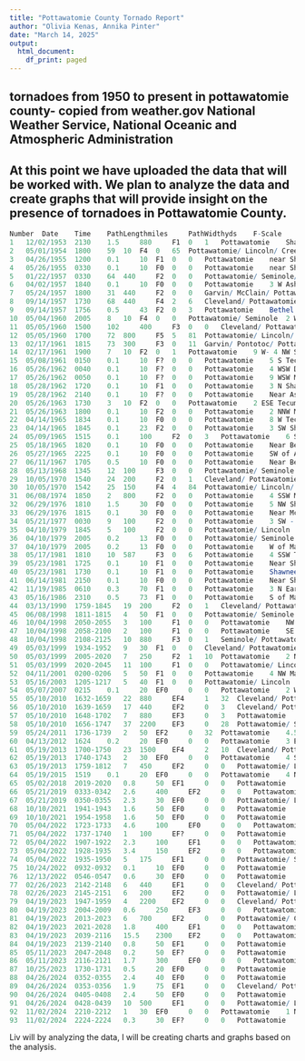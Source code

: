 ```yaml
---
title: "Pottawatomie County Tornado Report"
author: "Olivia Kenas, Annika Pinter"
date: "March 14, 2025"
output:
  html_document:
    df_print: paged
---
```



## tornadoes from 1950 to present in pottawatomie county- copied from weather.gov National Weather Service, National Oceanic and Atmospheric Administration
## At this point we have uploaded the data that will be worked with. We plan to analyze the data and create graphs that will provide insight on the presence of tornadoes in Pottawatomie County. 

```r
Number 	Date 	Time 	PathLengthmiles 	PathWidthyds 	F-Scale 	Killed 	Injured 	County 	Path
1 	12/02/1953 	2130 	1.5 	880 	F1 	0 	1 	Pottawatomie 	Shawnee
2 	05/01/1954 	1800 	59 	10 	F4 	0 	65 	Pottawatomie/ Lincoln/ Creek 	NE of Dale - Meeker - Sparks - Davenport - near Depew
3 	04/26/1955 	1200 	0.1 	10 	F1 	0 	0 	Pottawatomie 	near Shawnee
4 	05/26/1955 	0330 	0.1 	10 	F0 	0 	0 	Pottawatomie 	near Shawnee
5 	01/22/1957 	0330 	64 	440 	F2 	0 	0 	Pottawatomie/ Seminole/ Hughes/ Okfuskee/ McIntosh 	Near St. Louis - Wewoka - Wetumka - Weleetka – Ryal [likely tornado family]
6 	04/02/1957 	1840 	0.1 	10 	F0 	0 	0 	Pottawatomie 	3 W Asher
7 	05/24/1957 	1800 	31 	440 	F2 	0 	0 	Garvin/ McClain/ Pottawatomie 	SW of Wynnewood - Wynnewood; S of Wanette - Wanette - 6 NW McComb
8 	09/14/1957 	1730 	68 	440 	F4 	2 	6 	Cleveland/ Pottawatomie/ Seminole/ Hughes 	Southern Cleveland County NW of Wayne - near Sacred Heart - near Konawa - near Wetumka
9 	09/14/1957 	1756 	0.5 	43 	F2 	0 	3 	Pottawatomie 	Bethel (5 W Shawnee)
10 	05/04/1960 	2005 	8 	10 	F4 	0 	0 	Pottawatomie/ Seminole 	2 W- 5 N Konawa
11 	05/05/1960 	1500 	102 	400 	F3 	0 	0 	Cleveland/ Pottawatomie/ Lincoln/ Creek/ Tulsa 	SW of Corbett - Tribbey- Macomb -2 W Tecumseh; near Bellmont - Depew - 4 W Sand Springs [tornado family]
12 	05/05/1960 	1700 	72 	800 	F5 	5 	81 	Pottawatomie/ Lincoln/ Okfuskee/ Creek 	S of Shawnee- between Paden and Prague- Iron Post- Sapulpa- NE of Sapulpa
13 	02/17/1961 	1815 	73 	300 	F3 	0 	11 	Garvin/ Pontotoc/ Pottawatomie/ Seminole/ Hughes/ Okfuskee/ Okmulgee 	Stratford - Konawa - Wewoka - S of Schulter [tornado family.]
14 	02/17/1961 	1900 	7 	10 	F2 	0 	1 	Pottawatomie 	9 W- 4 NW Shawnee
15 	05/08/1961 	0150 	0.1 	10 	F? 	0 	0 	Pottawatomie 	5 S Tecumseh
16 	05/26/1962 	0040 	0.1 	10 	F? 	0 	0 	Pottawatomie 	4 WSW Dale
17 	05/26/1962 	0050 	0.1 	10 	F? 	0 	0 	Pottawatomie 	9 WSW Macomb
18 	05/28/1962 	1720 	0.1 	10 	F1 	0 	0 	Pottawatomie 	3 N Shawnee
19 	05/28/1962 	2140 	0.1 	10 	F? 	0 	0 	Pottawatomie 	Near Asher
20 	05/26/1963 	1730 	3 	10 	F2 	0 	0 	Pottawatomie 	2 ESE Tecumseh - between Hotulko and Harjo
21 	05/26/1963 	1800 	0.1 	10 	F2 	0 	0 	Pottawatomie 	2 NNW Maud
22 	04/14/1965 	1834 	0.1 	10 	F0 	0 	0 	Pottawatomie 	8 W Tecumseh
23 	04/14/1965 	1845 	0.1 	23 	F2 	0 	0 	Pottawatomie 	3 SW Shawnee
24 	05/09/1965 	1515 	0.1 	100 	F2 	0 	3 	Pottawatomie 	6 SW Shawnee
25 	05/18/1965 	1820 	0.1 	10 	F0 	0 	0 	Pottawatomie 	Near Bellmont
26 	05/27/1965 	2225 	0.1 	10 	F0 	0 	0 	Pottawatomie 	SW of Asher
27 	06/11/1967 	1705 	0.5 	10 	F0 	0 	0 	Pottawatomie 	Near Bethel Acres
28 	05/13/1968 	1345 	12 	100 	F3 	0 	0 	Pottawatomie/ Seminole 	5 WSW- 6 NNE Konawa
29 	10/05/1970 	1540 	24 	200 	F2 	0 	1 	Cleveland/ Pottawatomie 	5 NE Lexington - 8 SE Tecumseh
30 	10/05/1970 	1542 	25 	150 	F4 	4 	84 	Pottawatomie/ Lincoln/ Okfuskee 	Shawnee- Prague- 2 N Paden
31 	06/08/1974 	1850 	2 	800 	F2 	0 	0 	Pottawatomie 	4 SSW McLoud
32 	06/29/1976 	1810 	1.5 	30 	F0 	0 	0 	Pottawatomie 	5 NW Shawnee
33 	06/29/1976 	1815 	0.1 	30 	F0 	0 	0 	Pottawatomie 	Near McLoud
34 	05/21/1977 	0030 	9 	100 	F2 	0 	0 	Pottawatomie 	3 SW - ~6 NE Shawnee
35 	04/10/1979 	1845 	5 	100 	F2 	0 	0 	Pottawatomie/ Lincoln 	5 SW- 2 SW Prague
36 	04/10/1979 	2005 	0.2 	13 	F0 	0 	0 	Pottawatomie/ Seminole 	N of Maud
37 	04/10/1979 	2005 	0.2 	13 	F0 	0 	0 	Pottawatomie 	W of Maud
38 	05/17/1981 	1810 	10 	587 	F3 	0 	6 	Pottawatomie 	4 SSW Tecumseh - ~3 NW Earlsboro
39 	05/23/1981 	1725 	0.1 	10 	F1 	0 	0 	Pottawatomie 	Near Shawnee
40 	05/23/1981 	1730 	0.1 	10 	F1 	0 	0 	Pottawatomie 	Shawnee (N of I-40 and Kickapoo)
41 	06/14/1981 	2150 	0.1 	10 	F0 	0 	0 	Pottawatomie 	Near Shawnee
42 	11/19/1985 	0610 	0.3 	70 	F1 	0 	0 	Pottawatomie 	3 N Earlsboro
43 	05/16/1986 	2310 	0.5 	73 	F1 	0 	0 	Pottawatomie 	S of Macomb
44 	03/13/1990 	1759-1845 	19 	200 	F2 	0 	1 	Cleveland/ Pottawatomie/ Lincoln 	1 SW Stella- Stella- 4 W Meeker
45 	06/08/1998 	1811-1815 	4 	50 	F1 	0 	0 	Pottawatomie/ Seminole 	3 WSW - 1 SE Maud
46 	10/04/1998 	2050-2055 	3 	100 	F1 	0 	0 	Pottawatomie 	NW Shawnee
47 	10/04/1998 	2058-2100 	2 	100 	F1 	0 	0 	Pottawatomie 	SE Shawnee
48 	10/04/1998 	2108-2125 	10 	880 	F3 	0 	1 	Seminole/ Pottawatomie 	5 WNW Little - Center View - 3 SE Prague
49 	05/03/1999 	1934-1952 	9 	30 	F1 	0 	0 	Cleveland/ Pottawatomie 	1 N Etowah - Pink - 2 NNE Pink
50 	05/03/1999 	2005-2020 	7 	250 	F2 	1 	10 	Pottawatomie 	2 N Bethel Acres - NW Shawnee - 7 E McLoud
51 	05/03/1999 	2020-2045 	11 	100 	F1 	0 	0 	Pottawatomie/ Lincoln 	6 NNW Downtown Shawnee - SE Meeker - 4 NE Meeker
52 	04/11/2001 	0200-0206 	5 	50 	F1 	0 	0 	Pottawatomie 	4 NW Maud - 1.5 NNW Harjo
53 	05/16/2003 	1205-1217 	5 	40 	F1 	0 	0 	Pottawatomie/ Lincoln 	3.7 S - 2.2 ENE Prague (13.2 E Aydelotte - 2.2 ENE Prague)
54 	05/07/2007 	0215 	0.1 	20 	EF0 	0 	0 	Pottawatomie 	2 WSW Dale
55 	05/10/2010 	1632-1659 	22 	880 	EF4 	1 	32 	Cleveland/ Pottawatomie 	Norman (near SH-9/Jenkins) - Little Axe - 4 E Pink
56 	05/10/2010 	1639-1659 	17 	440 	EF2 	0 	3 	Cleveland/ Pottawatomie 	7 ESE Noble - Norman (east) - 4 E Pink
57 	05/10/2010 	1648-1702 	7 	880 	EF3 	0 	3 	Pottawatomie 	4.5 NNW Pink - 5 NW Shawnee
58 	05/10/2010 	1656-1747 	37 	2200 	EF3 	0 	28 	Pottawatomie/ Seminole/ Okfuskee 	3 WSW Tecumseh - Tecumseh - 3.5 N Bearden
59 	05/24/2011 	1736-1739 	2 	50 	EF2 	0 	32 	Pottawatomie 	4.5 SSW - 3.5 S McLoud
60 	04/13/2012 	1624 	0.2 	20 	EF0 	0 	0 	Pottawatomie 	3 E Dale
61 	05/19/2013 	1700-1750 	23 	1500 	EF4 	2 	10 	Cleveland/ Pottawatomie 	Norman (9 E Downtown) - 6.5 ESE McLoud
62 	05/19/2013 	1740-1743 	2 	30 	EF0 	0 	0 	Pottawatomie 	4 SSE - 2.5 SE Dale
63 	05/19/2013 	1759-1812 	7 	450 	EF2 	0 	0 	Pottawatomie/ Lincoln 	6 WSW - 2.5 N Prague
64 	05/19/2015 	1519 	0.1 	20 	EF0 	0 	0 	Pottawatomie 	4 NW Macomb
65 	05/02/2018 	2019-2020 	0.8 	50 	EF1 	0 	0 	Pottawatomie 	2 ENE Macomb - 2 S Brooksville
66 	05/21/2019 	0333-0342 	2.6 	400 	EF2 	0 	0 	Pottawatomie 	1 E - 3 NE Dale
67 	05/21/2019 	0350-0355 	2.3 	30 	EF0 	0 	0 	Pottawatomie/ Lincoln 	3.5 SE - 2.5 E Meeker
68 	10/10/2021 	1941-1943 	1.6 	50 	EF0 	0 	0 	Pottawatomie 	1.5 SSW - 0.5 W Dale
69 	10/10/2021 	1954-1958 	1.6 	50 	EF0 	0 	0 	Pottawatomie 	2 WSW - 0.5 NW Johnson
70 	05/04/2022 	1723-1733 	4.6 	100 	EF0 	0 	0 	Pottawatomie 	3 WNW - 1.5 NNW Maud
71 	05/04/2022 	1737-1740 	1 	100 	EF? 	0 	0 	Pottawatomie 	2 NNW - 3 N Maud
72 	05/04/2022 	1907-1922 	2.3 	100 	EF1 	0 	0 	Pottawatomie 	1 ENE Brooksville - 4 SSE Tecumseh
73 	05/04/2022 	1928-1935 	3.4 	150 	EF2 	0 	0 	Pottawatomie 	1 SSE Earlsboro - Earlsboro
74 	05/04/2022 	1935-1950 	5 	175 	EF1 	0 	0 	Pottawatomie/ Seminole 	1 SE Earlsboro - 3 NW Seminole
75 	10/24/2022 	0932-0932 	0.1 	10 	EF0 	0 	0 	Pottawatomie 	4 E Macomb
76 	12/13/2022 	0546-0547 	0.6 	30 	EF0 	0 	0 	Pottawatomie 	5 WSW Wanette
77 	02/26/2023 	2142-2148 	6 	440 	EF1 	0 	0 	Cleveland/ Pottawatomie 	2 SSE Newalla - 2 NNW Dale
78 	02/26/2023 	2145-2151 	6 	200 	EF2 	0 	0 	Pottawatomie/ Lincoln 	3 SSW Aydelotte - 2 SSE Meeker
79 	04/19/2023 	1947-1959 	4 	2200 	EF2 	0 	0 	Cleveland/ Pottawatomie 	2 ENE Etowah - 4 S Pink
80 	04/19/2023 	2004-2009 	0.6 	250 	EF3 	0 	0 	Pottawatomie 	2 SSE Pink
81 	04/19/2023 	2013-2023 	6 	700 	EF2 	0 	0 	Pottawatomie/ Cleveland 	2 NW Pink - 3 ENE Stella
82 	04/19/2023 	2021-2028 	1.8 	400 	EF1 	0 	0 	Pottawatomie 	2 ENE - 3 NE Bethel Acres
83 	04/19/2023 	2039-2116 	15.5 	2300 	EF2 	0 	0 	Pottawatomie/ Lincoln 	3 SE Bethel Acres - Shawnee - 2 NNW Aydelotte
84 	04/19/2023 	2139-2140 	0.8 	50 	EF1 	0 	0 	Pottawatomie 	1 NW - 1 W Garden Grove (3 NE - 3 ENE Johnson)
85 	05/11/2023 	2047-2048 	0.2 	50 	EF? 	0 	0 	Pottawatomie 	4 NNW Asher
86 	05/11/2023 	2116-2121 	1.7 	300 	EF0 	0 	0 	Pottawatomie 	2.5 W - 2.5 NW Maud
87 	10/25/2023 	1730-1731 	0.5 	20 	EF0 	0 	0 	Pottawatomie 	3 ESE Johnson
88 	04/26/2024 	0352-0355 	2.4 	40 	EF0 	0 	0 	Pottawatomie 	4 ENE Stella - 3 SE Newalla
89 	04/26/2024 	0353-0356 	1.9 	75 	EF1 	0 	0 	Cleveland/ Pottawatomie 	4 SSE - 3 SE Newalla
90 	04/26/2024 	0405-0408 	2.4 	50 	EF0 	0 	0 	Pottawatomie 	3 WNW - 3 N Shawnee
91 	04/26/2024 	0428-0439 	10 	500 	EF1 	0 	0 	Pottawatomie/ Lincoln/ Okfuskee 	2.8 SSE Prague - 3.3 N Paden
92 	11/02/2024 	2210-2212 	1 	30 	EF0 	0 	0 	Pottawatomie 	1 NNE - 2 NNE Wanette
93 	11/02/2024 	2224-2224 	0.3 	30 	EF? 	0 	0 	Pottawatomie 	4 SE Tribbey
```

Liv will by analyzing the data, I will be creating charts and graphs based on the analysis. 
